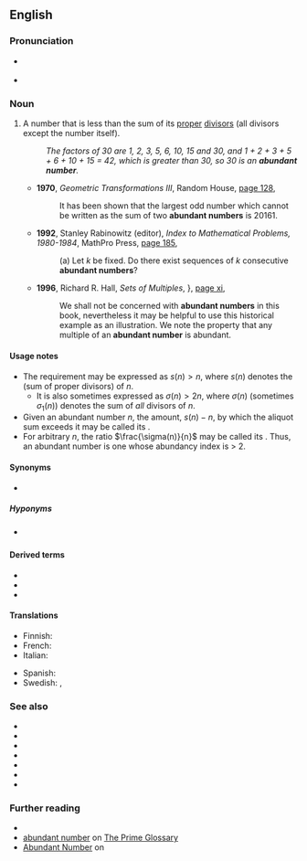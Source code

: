 ==English==
{{wikipedia}}

===Pronunciation===
* {{a|RP}} {{IPA|en|/əˈbʌn.dn̩t ˈnʌm.bə/}}
* {{a|US}} {{IPA|en|/əˈbʌn.dn̩t ˈnʌm.bɚ/|/əˈbn̩.dn̩t ˈnʌm.bɚ/}}

===Noun===
{{en-noun}}

# {{lb|en|number theory}} A number that is less than the sum of its [[proper]] [[divisor]]s (all divisors except the number itself).
#: ''The factors of 30 are 1, 2, 3, 5, 6, 10, 15 and 30, and 1 + 2 + 3 + 5 + 6 + 10 + 15 = 42, which is greater than 30, so 30 is an '''abundant number'''.''
#* '''1970''', ''Geometric Transformations III'', Random House, [https://books.google.com.au/books?id=FEsUAAAAIAAJ&q=%22abundant+number%22%7C%22abundant+numbers%22&dq=%22abundant+number%22%7C%22abundant+numbers%22&hl=en&sa=X&ved=0ahUKEwiahfDN2cvdAhVnyVQKHWBkBcAQ6AEIbDAO page 128],
#*: It has been shown that the largest odd number which cannot be written as the sum of two '''abundant numbers''' is 20161.
#* '''1992''', Stanley Rabinowitz (editor), ''Index to Mathematical Problems, 1980-1984'', MathPro Press, [https://books.google.com.au/books?id=n-F52zK2UAgC&pg=PA185&dq=%22abundant+number%22%7C%22abundant+numbers%22&hl=en&sa=X&ved=0ahUKEwiahfDN2cvdAhVnyVQKHWBkBcAQ6AEINjAD#v=onepage&q=%22abundant%20number%22%7C%22abundant%20numbers%22&f=false page 185],
#*: (a) Let ''k'' be fixed. Do there exist sequences of ''k'' consecutive '''abundant numbers'''?
#* '''1996''', Richard R. Hall, ''Sets of Multiples'', {{w|Cambridge University Press}}}, [https://books.google.com.au/books?id=40g9YJIck0QC&pg=PR11&dq=%22abundant+number%22%7C%22abundant+numbers%22&hl=en&sa=X&ved=0ahUKEwiahfDN2cvdAhVnyVQKHWBkBcAQ6AEISzAH#v=onepage&q=%22abundant%20number%22%7C%22abundant%20numbers%22&f=false page xi],
#*: We shall not be concerned with '''abundant numbers''' in this book, nevertheless it may be helpful to use this historical example as an illustration. We note the property that any multiple of an '''abundant number''' is abundant.

====Usage notes====
* The requirement may be expressed as <math>s(n)>n</math>, where <math>s(n)</math> denotes the {{m|en|aliquot sum}} (sum of proper divisors) of <math>n</math>.
** It is also sometimes expressed as <math>\sigma(n)>2n</math>, where <math>\sigma(n)</math> (sometimes <math>\sigma_1(n)</math>) denotes the sum of ''all'' divisors of <math>n</math>.
* Given an abundant number <math>n</math>, the amount, <math>s(n)-n,</math> by which the aliquot sum exceeds it may be called its {{m|en|abundance}}.
* For arbitrary <math>n</math>, the ratio <math>\frac{\sigma(n)}{n}</math> may be called its {{m|en|abundancy index}}. Thus, an abundant number is one whose abundancy index is > 2.

====Synonyms====
* {{sense|number that is less than the sum of its proper divisors}} {{l|en|excessive number}}

=====Hyponyms=====
* {{sense|number that is less than the sum of its proper divisors}} {{l|en|weird number}}

====Derived terms====
* {{l|en|extremely abundant number}}
* {{l|en|highly abundant number}}
* {{l|en|superabundant number}}

====Translations====
{{trans-top|number that is less than the sum of its proper divisors}}
* Finnish: {{t+|fi|runsas luku}}
* French: {{t+|fr|nombre abondant|m}}
* Italian: {{t+|it|numero abbondante|m}}
{{trans-mid}}
* Spanish: {{t|es|número abundante|m}}
* Swedish: {{t+|sv|ymnigt tal|n}}, {{t+|sv|rikt tal|n}}
{{trans-bottom}}

===See also===
* {{l|en|abundance}}
* {{l|en|abundancy index}}
* {{l|en|amicable number}}
* {{l|en|deficient number}}
* {{l|en|perfect number}}
* {{l|en|semiperfect number}}
* {{l|en|sociable number}}

===Further reading===
* {{pedialite|Divisor function}}
* [https://primes.utm.edu/glossary/page.php?sort=AbundantNumber abundant number] on [https://primes.utm.edu/glossary/home.php The Prime Glossary]
* [http://mathworld.wolfram.com/AbundantNumber.html Abundant Number] on {{w|MathWorld|Wolfram MathWorld}}